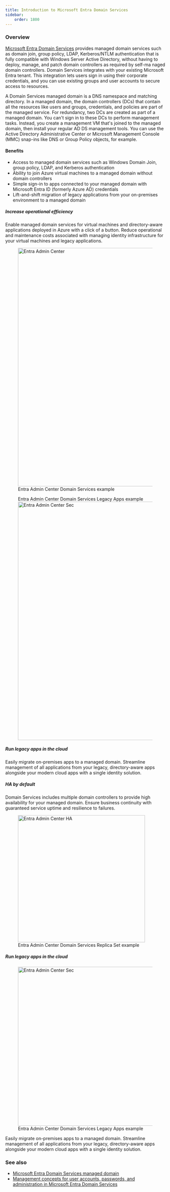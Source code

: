 ```yaml
---
title: Introduction to Microsoft Entra Domain Services
sidebar:
    order: 1800
---
```



### Overview
[Microsoft Entra Domain Services](https://azure.microsoft.com/en-us/products/microsoft-entra-ds/) provides managed domain services such as domain join, group policy, LDAP, Kerberos/NTLM authentication that is fully compatible with Windows Server Active Directory, without having to deploy, manage, and patch domain controllers as required by self-ma
naged domain controllers.  Domain Services integrates with your existing Microsoft Entra tenant. This integration lets users sign in using their corporate credentials, and you can use existing groups and user accounts to secure access to resources.

A Domain Services managed domain is a DNS namespace and matching directory. In a managed domain, the domain controllers (DCs) that contain all the resources like users and groups, credentials, and policies are part of the managed service. For redundancy, two DCs are created as part of a managed domain. You can't sign in to these DCs to perform management tasks. Instead, you create a management VM that's joined to the managed domain, then install your regular AD DS management tools. You can use the Active Directory Administrative Center or Microsoft Management Console (MMC) snap-ins like DNS or Group Policy objects, for example.

#### Benefits
<div class="container">
<ul><li>Access to managed domain services such as Windows Domain Join, group policy, LDAP, and Kerberos authentication</li><li>Ability to join Azure virtual machines to a managed domain without domain controllers</li><li>Simple sign-in to apps connected to your managed domain with Microsoft Entra ID (formerly Azure AD) credentials</li><li>Lift-and-shift migration of legacy applications from your on-premises environment to a managed domain</li></ul>
<span><h5>Increase operational efficiency</h5><p>Enable managed domain services for virtual machines and directory-aware applications deployed in Azure with a click of a button. Reduce operational and maintenance costs associated with managing identity infrastructure for your virtual machines and legacy applications.<figure><Image src={ImgEntraAdmCtrOv} alt="Entra Admin Center" width="750" /><figcaption>Entra Admin Center Domain Services example</figcaption></figure></p></span>
<span><p><figure><figcaption>Entra Admin Center Domain Services Legacy Apps example</figcaption><Image src={ImgEntraAdmCtrSec} alt="Entra Admin Center Sec" width="750" /></figure><h5>Run legacy apps in the cloud</h5>Easily migrate on-premises apps to a managed domain. Streamline management of all applications from your legacy, directory-aware apps alongside your modern cloud apps with a single identity solution.</p></span>
<h5>HA by default</h5>
<span class="not-content container c-col inline" style="--cols: 2;"><p>Domain Services includes multiple domain controllers to provide high availability for your managed domain. Ensure business continuity with guaranteed service uptime and resilience to failures.</p><figure><Image src={ImgEntraAdmCtrHa} alt="Entra Admin Center HA" width="400" /><figcaption>Entra Admin Center Domain Services Replica Set example</figcaption></figure></span>
<h5>Run legacy apps in the cloud</h5>
<span class="not-content container c-col inline" style="--cols: 2;"><figure><Image src={ImgEntraAdmCtrSec} alt="Entra Admin Center Sec" width="500" /><figcaption>Entra Admin Center Domain Services Legacy Apps example</figcaption></figure><p>Easily migrate on-premises apps to a managed domain. Streamline management of all applications from your legacy, directory-aware apps alongside your modern cloud apps with a single identity solution.</p></span>
</div>



### See also
- [Microsoft Entra Domain Services managed domain](https://learn.microsoft.com/en-us/entra/identity/domain-services/tutorial-create-instance?source=recommendations)
- [Management concepts for user accounts, passwords, and administration in Microsoft Entra Domain Services](https://learn.microsoft.com/en-us/entra/identity/domain-services/administration-concepts)

